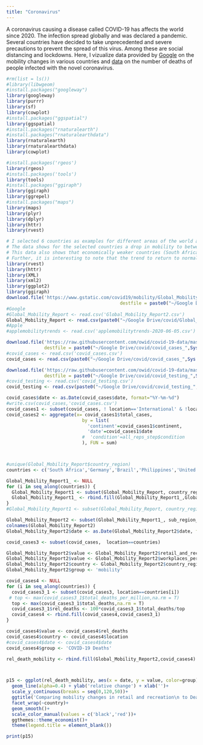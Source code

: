 ```yaml
---
title: "Coronavirus"
---
```


A coronavirus causing a disease called COVID-19 has affects the world since 2020. The infection spread globally and was declared a pandemic.
Several countries have decided to take unprecedented and severe precautions to prevent the spread of this virus.
Among these are social distancing and lockdowns. Here, I vizualize data provided by [Google](https://www.google.com/covid19/mobility/) on the mobility changes in various countries and [data](https://github.com/owid/covid-19-data) on the number of deaths of people infected with the novel coronavirus.



```r
#rm(list = ls())
#library(libwgeom)
#install.packages("googleway")
library(googleway)
library(purrr)
library(sf)
library(cowplot)
#install.packages("ggspatial")
library(ggspatial)
#install.packages("rnaturalearth")
#install.packages("rnaturalearthdata")
library(rnaturalearth)
library(rnaturalearthdata)
library(cowplot)

#install.packages('rgeos')
library(rgeos)
#install.packages('tools')
library(tools)
#install.packages("ggiraph")
library(ggiraph)
library(ggrepel)
#install.packages("maps")
library(maps)
library(plyr)
library(dplyr)
library(httr)
library(rvest)


```



```r

# I selected 6 countries as examples for different areas of the world and different economic capabilities.
# The data shows for the selected countries a drop in mobility to between 40-60% of normal mobility to public places such as parks and retail.
# This data also shows that economically weaker countries (South Africa, Philippines, Brazil, India) are affected much more by the coronavirus. The lockdown was overall more severe, and the total number of deaths is still increasing.
# Further, it is interesting to note that the trend to return to normal mobility appears to be slowing down (except for Germany). In the USA, the mobility even appears to decrease againg, likely caused by new lockdowns in various counties across the country.
library(rvest)
library(httr)
library(XML)
library(xml2)
library(ggplot2)
library(ggiraph)
download.file('https://www.gstatic.com/covid19/mobility/Global_Mobility_Report.csv?',
                                          destfile = paste0("~/Google Drive/covid/Global_Mobility_Report2_",Sys.Date(),"_.csv") )
#Google
#Global_Mobility_Report <- read.csv('Global_Mobility_Report2.csv')
Global_Mobility_Report <- read.csv(paste0("~/Google Drive/covid/Global_Mobility_Report2_",Sys.Date(),"_.csv"))
#Apple
#applemobilitytrends <- read.csv('applemobilitytrends-2020-06-05.csv')

download.file('https://raw.githubusercontent.com/owid/covid-19-data/master/public/data/owid-covid-data.csv',
              destfile = paste0("~/Google Drive/covid/covid_cases_",Sys.Date(),"_.csv") )
#covid_cases <- read.csv('covid_cases.csv')  
covid_cases <- read.csv(paste0("~/Google Drive/covid/covid_cases_",Sys.Date(),"_.csv"))  

download.file('https://raw.githubusercontent.com/owid/covid-19-data/master/public/data/testing/covid-testing-all-observations.csv',
              destfile = paste0("~/Google Drive/covid/covid_testing_",Sys.Date(),"_.csv") )
#covid_testing <- read.csv('covid_testing.csv') 
covid_testing <- read.csv(paste0("~/Google Drive/covid/covid_testing_",Sys.Date(),"_.csv")) 

covid_cases$date <- as.Date(covid_cases$date, format="%Y-%m-%d")
#write.csv(covid_cases,'covid_cases.csv')
covid_cases1 <- subset(covid_cases, ! location=='International' & !location=='World'& !date=='2020-06-07')
covid_cases2 <- aggregate(x= covid_cases1$total_cases, 
                            by = list( 
                              'continent'=covid_cases1$continent,
                              'date'=covid_cases1$date
                            #  'condition'=all_reps_step$condition
                            ), FUN = sum)



#unique(Global_Mobility_Report$country_region)
countries <- c('South Africa','Germany','Brazil','Philippines','United States','India')

Global_Mobility_Report1_ <- NULL
for (i in seq_along(countries)) {
  Global_Mobility_Report1 <- subset(Global_Mobility_Report, country_region==countries[i])
  Global_Mobility_Report1_ <- rbind.fill(Global_Mobility_Report1_,Global_Mobility_Report1)
}
#Global_Mobility_Report1 <- subset(Global_Mobility_Report, country_region==countries)

Global_Mobility_Report2 <- subset(Global_Mobility_Report1_, sub_region_1=='')
colnames(Global_Mobility_Report2)
Global_Mobility_Report2$date <- as.Date(Global_Mobility_Report2$date, format="%Y-%m-%d")

covid_cases3 <- subset(covid_cases,  location==countries)

Global_Mobility_Report2$value <- Global_Mobility_Report2$retail_and_recreation_percent_change_from_baseline+100
Global_Mobility_Report2$value <- Global_Mobility_Report2$workplaces_percent_change_from_baseline+100
Global_Mobility_Report2$country <- Global_Mobility_Report2$country_region
Global_Mobility_Report2$group <- 'mobility'

covid_cases4 <- NULL
for (i in seq_along(countries)) {
  covid_cases3_1 <- subset(covid_cases3, location==countries[i])
 # top <- max(covid_cases3_1$total_deaths_per_million,na.rm = T)
  top <- max(covid_cases3_1$total_deaths,na.rm = T)
  covid_cases3_1$rel_deaths <- 100*covid_cases3_1$total_deaths/top
  covid_cases4 <- rbind.fill(covid_cases4,covid_cases3_1)
}

covid_cases4$value <- covid_cases4$rel_deaths
covid_cases4$country <- covid_cases4$location
#covid_cases4$date <- covid_cases4$date
covid_cases4$group <- 'COVID-19 Deaths'

rel_death_mobility <- rbind.fill(Global_Mobility_Report2,covid_cases4)



p15 <- ggplot(rel_death_mobility, aes(x = date, y = value, color=group))+
  geom_line(alpha=0.4) + ylab('relative change') + xlab('')+
  scale_y_continuous(breaks = seq(0,120,50))+
  ggtitle('Comparing mobility changes in retail and recreation\n to Deaths of people diagnosed with COVID-19')+
  facet_wrap(~country)+
  geom_smooth()+
  scale_color_manual(values = c('black','red'))+
  ggthemes::theme_economist()+
  theme(legend.title = element_blank())


```

```r
print(p15)
```
